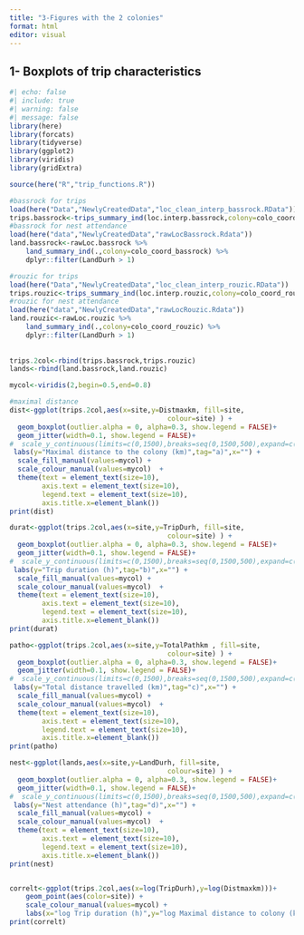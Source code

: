 ```yaml
---
title: "3-Figures with the 2 colonies"
format: html
editor: visual
---
```


## 1- Boxplots of trip characteristics

```r
#| echo: false
#| include: true
#| warning: false
#| message: false
library(here)
library(forcats)
library(tidyverse)
library(ggplot2)
library(viridis)
library(gridExtra)

source(here("R","trip_functions.R"))

#bassrock for trips
load(here("Data","NewlyCreatedData","loc_clean_interp_bassrock.RData"))
trips.bassrock<-trips_summary_ind(loc.interp.bassrock,colony=colo_coord_bassrock)
#bassrock for nest attendance
load(here("data","NewlyCreatedData","rawLocBassrock.Rdata"))
land.bassrock<-rawLoc.bassrock %>% 
    land_summary_ind(.,colony=colo_coord_bassrock) %>% 
    dplyr::filter(LandDurh > 1) 

#rouzic for trips
load(here("Data","NewlyCreatedData","loc_clean_interp_rouzic.RData"))
trips.rouzic<-trips_summary_ind(loc.interp.rouzic,colony=colo_coord_rouzic)
#rouzic for nest attendance
load(here("data","NewlyCreatedData","rawLocRouzic.Rdata"))
land.rouzic<-rawLoc.rouzic %>% 
    land_summary_ind(.,colony=colo_coord_rouzic) %>% 
    dplyr::filter(LandDurh > 1) 
 
 
trips.2col<-rbind(trips.bassrock,trips.rouzic)                 
lands<-rbind(land.bassrock,land.rouzic)

mycol<-viridis(2,begin=0.5,end=0.8)

#maximal distance
dist<-ggplot(trips.2col,aes(x=site,y=Distmaxkm, fill=site,
                                       colour=site) ) +
  geom_boxplot(outlier.alpha = 0, alpha=0.3, show.legend = FALSE)+
  geom_jitter(width=0.1, show.legend = FALSE)+
#  scale_y_continuous(limits=c(0,1500),breaks=seq(0,1500,500),expand=c(0.01,0.01))+
 labs(y="Maximal distance to the colony (km)",tag="a)",x="") +
  scale_fill_manual(values=mycol) +
  scale_colour_manual(values=mycol)  +
  theme(text = element_text(size=10),
        axis.text = element_text(size=10),
        legend.text = element_text(size=10),
        axis.title.x=element_blank())
print(dist)

durat<-ggplot(trips.2col,aes(x=site,y=TripDurh, fill=site,
                                       colour=site) ) +
  geom_boxplot(outlier.alpha = 0, alpha=0.3, show.legend = FALSE)+
  geom_jitter(width=0.1, show.legend = FALSE)+
#  scale_y_continuous(limits=c(0,1500),breaks=seq(0,1500,500),expand=c(0.01,0.01))+
 labs(y="Trip duration (h)",tag="b)",x="") +
  scale_fill_manual(values=mycol) +
  scale_colour_manual(values=mycol)  +
  theme(text = element_text(size=10),
        axis.text = element_text(size=10),
        legend.text = element_text(size=10),
        axis.title.x=element_blank())
print(durat)

patho<-ggplot(trips.2col,aes(x=site,y=TotalPathkm , fill=site,
                                       colour=site) ) +
  geom_boxplot(outlier.alpha = 0, alpha=0.3, show.legend = FALSE)+
  geom_jitter(width=0.1, show.legend = FALSE)+
#  scale_y_continuous(limits=c(0,1500),breaks=seq(0,1500,500),expand=c(0.01,0.01))+
 labs(y="Total distance travelled (km)",tag="c)",x="") +
  scale_fill_manual(values=mycol) +
  scale_colour_manual(values=mycol)  +
  theme(text = element_text(size=10),
        axis.text = element_text(size=10),
        legend.text = element_text(size=10),
        axis.title.x=element_blank())
print(patho)

nest<-ggplot(lands,aes(x=site,y=LandDurh, fill=site,
                                       colour=site) ) +
  geom_boxplot(outlier.alpha = 0, alpha=0.3, show.legend = FALSE)+
  geom_jitter(width=0.1, show.legend = FALSE)+
#  scale_y_continuous(limits=c(0,1500),breaks=seq(0,1500,500),expand=c(0.01,0.01))+
 labs(y="Nest attendance (h)",tag="d)",x="") +
  scale_fill_manual(values=mycol) +
  scale_colour_manual(values=mycol)  +
  theme(text = element_text(size=10),
        axis.text = element_text(size=10),
        legend.text = element_text(size=10),
        axis.title.x=element_blank())
print(nest)


correlt<-ggplot(trips.2col,aes(x=log(TripDurh),y=log(Distmaxkm)))+
    geom_point(aes(color=site)) +
    scale_colour_manual(values=mycol) +
    labs(x="log Trip duration (h)",y="log Maximal distance to colony (km)")
print(correlt)

```
